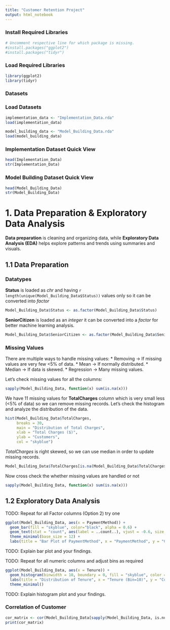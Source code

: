 ```yaml
---
title: "Customer Retention Project"
output: html_notebook
---
```


### Install Required Libraries
```r
# Uncomment respective line for which package is missing.
#install.packages("ggplot2")
#install.packages("tidyr")
```

### Load Required Libraries
```r
library(ggplot2)
library(tidyr)
```

### Datasets

### Load Datasets
```r
implementation_data <- "Implementation_Data.rda"
load(implementation_data)

model_building_data <- "Model_Building_Data.rda"
load(model_building_data)
```

### Implementation Dataset Quick View
```r
head(Implementation_Data)
str(Implementation_Data)
```

### Model Building Dataset Quick View
```r
head(Model_Building_Data)
str(Model_Building_Data)
```

# 1. Data Preparation & Exploratory Data Analysis
**Data preparation** is cleaning and organizing data, while **Exploratory Data Analysis (EDA)** helps explore patterns and trends using summaries and visuals.

## 1.1 Data Preparation
### Datatypes
**Status** is loaded as *chr* and having `r length(unique(Model_Building_Data$Status))` values only so it can be converted into *factor*
```r
Model_Building_Data$Status <- as.factor(Model_Building_Data$Status)
```

**SeniorCitizen** is loaded as an *integer* it can be converted into a *factor* for better machine learning analysis.
```r
Model_Building_Data$SeniorCitizen <- as.factor(Model_Building_Data$SeniorCitizen)
```

### Missing Values
There are multiple ways to handle missing values:
* Removing -> If missing values are very few <5% of data.
* Mean -> If normally distributed.
* Median -> If data is skewed.
* Regression -> Many missing values.

Let's check missing values for all the columns:
```r
sapply(Model_Building_Data, function(x) sum(is.na(x)))
```
We have 11 missing values for **TotalCharges** column which is very small less (<5% of data) so we can remove missing records.
Let's check the histogram and analyze the distribution of the data.
```r
hist(Model_Building_Data$TotalCharges, 
     breaks = 30, 
     main = "Distribution of Total Charges", 
     xlab = "Total Charges ($)", 
     ylab = "Customers", 
     col = "skyblue")

```
*TotalCharges* is right skewed, so we can use median in order to update missing records.
```r
Model_Building_Data$TotalCharges[is.na(Model_Building_Data$TotalCharges)] <- median(Model_Building_Data$TotalCharges, na.rm = TRUE)
```

Now cross check the whether missing values are handled or not
```r
sapply(Model_Building_Data, function(x) sum(is.na(x)))
```

## 1.2 Exploratory Data Analysis
TODO: Repeat for all Factor columns (Option 2) try one

```r
ggplot(Model_Building_Data, aes(x = PaymentMethod)) +
  geom_bar(fill = "skyblue", color="black", alpha = 0.6) +
  geom_text(stat = "count", aes(label = ..count..), vjust = -0.6, size = 3) +
  theme_minimal(base_size = 12) +
  labs(title = "Bar Plot of PaymentMethod", x = "PaymentMethod", y = "Customers")
```
TODO: Explain bar plot and your findings.

TODO: Repeat for all numeric columns and adjust bins as required
```r
ggplot(Model_Building_Data, aes(x = Tenure)) +
  geom_histogram(binwidth = 10, boundary = 0, fill = "skyblue", color = "black", alpha = 0.7) +
  labs(title = "Distribution of Tenure", x = "Tenure (Bin=10)", y = "Customers") +
  theme_minimal()
```

TODO: Explain histogram plot and your findings.

### Correlation of Customer
```r
cor_matrix <- cor(Model_Building_Data[sapply(Model_Building_Data, is.numeric)])
print(cor_matrix)
```

